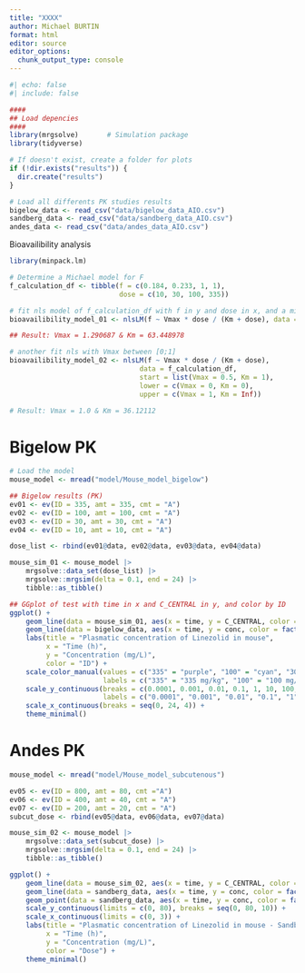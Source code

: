 ```yaml
---
title: "XXXX"
author: Michael BURTIN
format: html
editor: source
editor_options: 
  chunk_output_type: console
---
```


```r
#| echo: false
#| include: false

####
## Load depencies
####
library(mrgsolve)       # Simulation package
library(tidyverse)

# If doesn't exist, create a folder for plots
if (!dir.exists("results")) {
  dir.create("results")
}

# Load all differents PK studies results
bigelow_data <- read_csv("data/bigelow_data_AIO.csv")
sandberg_data <- read_csv("data/sandberg_data_AIO.csv")
andes_data <- read_csv("data/andes_data_AIO.csv")
```

Bioavailibility analysis
```r
library(minpack.lm)

# Determine a Michael model for F
f_calculation_df <- tibble(f = c(0.184, 0.233, 1, 1),
                           dose = c(10, 30, 100, 335))

# fit nls model of f_calculation_df with f in y and dose in x, and a michaelis menten mode
bioavailibility_model_01 <- nlsLM(f ~ Vmax * dose / (Km + dose), data = f_calculation_df, start = list(Vmax = 1, Km = 1))

## Result: Vmax = 1.290687 & Km = 63.448978

# another fit nls with Vmax between [0;1]
bioavailibility_model_02 <- nlsLM(f ~ Vmax * dose / (Km + dose), 
                                data = f_calculation_df, 
                                start = list(Vmax = 0.5, Km = 1), 
                                lower = c(Vmax = 0, Km = 0), 
                                upper = c(Vmax = 1, Km = Inf))

# Result: Vmax = 1.0 & Km = 36.12112
```

# Bigelow PK
```r
# Load the model
mouse_model <- mread("model/Mouse_model_bigelow")

## Bigelow results (PK)
ev01 <- ev(ID = 335, amt = 335, cmt = "A")
ev02 <- ev(ID = 100, amt = 100, cmt = "A")
ev03 <- ev(ID = 30, amt = 30, cmt = "A")
ev04 <- ev(ID = 10, amt = 10, cmt = "A")

dose_list <- rbind(ev01@data, ev02@data, ev03@data, ev04@data)

mouse_sim_01 <- mouse_model |>
    mrgsolve::data_set(dose_list) |>
    mrgsolve::mrgsim(delta = 0.1, end = 24) |>
    tibble::as_tibble()

## GGplot of test with time in x and C_CENTRAL in y, and color by ID
ggplot() +
    geom_line(data = mouse_sim_01, aes(x = time, y = C_CENTRAL, color = factor(ID))) +
    geom_line(data = bigelow_data, aes(x = time, y = conc, color = factor(ID)), linetype = "dashed") +
    labs(title = "Plasmatic concentration of Linezolid in mouse",
         x = "Time (h)",
         y = "Concentration (mg/L)",
         color = "ID") +
    scale_color_manual(values = c("335" = "purple", "100" = "cyan", "30" = "green4", "10" = "orange"), 
                       labels = c("335" = "335 mg/kg", "100" = "100 mg/kg", "30" = "30 mg/kg", "10" = "10 mg/kg")) +
    scale_y_continuous(breaks = c(0.0001, 0.001, 0.01, 0.1, 1, 10, 100, 1000), limits = c(0.0001, 1000), trans = "log10", 
                       labels = c("0.0001", "0.001", "0.01", "0.1", "1", "10",  "100", "1000")) +
    scale_x_continuous(breaks = seq(0, 24, 4)) +
    theme_minimal()

```

# Andes PK
```r
mouse_model <- mread("model/Mouse_model_subcutenous")

ev05 <- ev(ID = 800, amt = 80, cmt ="A")
ev06 <- ev(ID = 400, amt = 40, cmt = "A")
ev07 <- ev(ID = 200, amt = 20, cmt = "A")
subcut_dose <- rbind(ev05@data, ev06@data, ev07@data)

mouse_sim_02 <- mouse_model |>
    mrgsolve::data_set(subcut_dose) |>
    mrgsolve::mrgsim(delta = 0.1, end = 24) |>
    tibble::as_tibble()

ggplot() +
    geom_line(data = mouse_sim_02, aes(x = time, y = C_CENTRAL, color = factor(ID))) +
    geom_line(data = sandberg_data, aes(x = time, y = conc, color = factor(ID)), linetype = "dashed") +
    geom_point(data = sandberg_data, aes(x = time, y = conc, color = factor(ID)), shape = 2) +
    scale_y_continuous(limits = c(0, 80), breaks = seq(0, 80, 10)) +
    scale_x_continuous(limits = c(0, 3)) +
    labs(title = "Plasmatic concentration of Linezolid in mouse - Sandberg comparaison",
         x = "Time (h)",
         y = "Concentration (mg/L)",
         color = "Dose") +
    theme_minimal()

```

```r

```